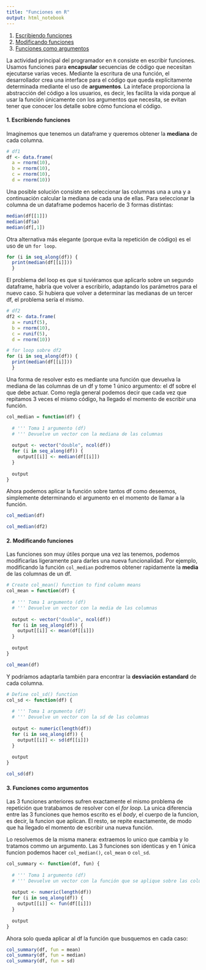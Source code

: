```yaml
---
title: "Funciones en R"
output: html_notebook
---
```


  1. [Escribiendo funciones](#escribiendo-funciones)
  2. [Modificando funciones](#modificando-funciones)
  3. [Funciones como argumentos](#funciones-como-argumentos)

La actividad principal del programador en `R` consiste en escribir funciones. Usamos funciones para **encapsular** secuencias de código que necesitan ejecutarse varias veces. Mediante la escritura de una función, el desarrollador crea una interface para el código que queda explícitamente determinada mediante el uso de **argumentos**. La inteface proporciona la abstracción del código a los usuarios, es decir, les facilita la vida porque al usar la función únicamente con los argumentos que necesita, se evitan tener que conocer los detalle sobre cómo funciona el código. 
  
  
#### 1. Escribiendo funciones
Imaginemos que tenemos un dataframe y queremos obtener la **mediana** de cada columna.

```r
# df1
df <- data.frame(
  a = rnorm(10), 
  b = rnorm(10),
  c = rnorm(10),
  d = rnorm(10))
```

Una posible solución consiste en seleccionar las columnas una a una y a continuación calcular la mediana de cada una de ellas. Para seleccionar la columna de un dataframe podemos hacerlo de 3 formas distintas: 
```r
median(df[[1]])
median(df$a)
median(df[,1])
```

Otra alternativa más elegante (porque evita la repetición de código) es el uso de un `for loop`. 
```r
for (i in seq_along(df)) {
  print(median(df[[i]]))
  }
```

El problema del loop es que si tuviéramos que aplicarlo sobre un segundo dataframe, habría que volver a escribirlo, adaptando los parámetros para el nuevo caso. Si hubiera que volver a determinar las medianas de un tercer df, el problema sería el mismo. 

```r
# df2
df2 <- data.frame(
  a = runif(5), 
  b = rnorm(10),
  c = runif(5),
  d = rnorm(10))

# for loop sobre df2
for (i in seq_along(df)) {
  print(median(df[[i]]))
  }

```
Una forma de resolver esto es mediante una función que devuelva la mediana de las columnas de un df y tome 1 único argumento: el df sobre el que debe actuar. Como regla general podemos decir que cada vez que repitamos 3 veces el mismo código, ha llegado el momento de escribir una función.  

```r
col_median = function(df) {
  
  # ''' Toma 1 argumento (df)
  # ''' Devuelve un vector con la mediana de las columnas 
  
  output <- vector("double", ncol(df))  
  for (i in seq_along(df)) {            
    output[[i]] <- median(df[[i]])      
  }
  
  output
}
```

Ahora podemos aplicar la función sobre tantos df como deseemos, simplemente determinando el argumento en el momento de llamar a la función. 
```r
col_median(df)
```

```r
col_median(df2)
```


#### 2. Modificando funciones

Las funciones son muy útiles porque una vez las tenemos, podemos modificarlas ligeramente para darles una nueva funcionalidad. Por ejemplo, modificando la función `col_median` podremos obtener rapidamente la **media** de las columnas de un df. 

```r
# Create col_mean() function to find column means
col_mean = function(df) {
  
  # ''' Toma 1 argumento (df)
  # ''' Devuelve un vector con la media de las columnas 
  
  output <- vector("double", ncol(df))  
  for (i in seq_along(df)) {            
    output[[i]] <- mean(df[[i]])      
  }
  
  output
}
```

```r
col_mean(df)
```

Y podríamos adaptarla también para encontrar la **desviación estandard** de cada columna. 
```r
# Define col_sd() function
col_sd <- function(df) {
  
  # ''' Toma 1 argumento (df)
  # ''' Devuelve un vector con la sd de las columnas 
  
  output <- numeric(length(df))
  for (i in seq_along(df)) {
    output[[i]] <- sd(df[[i]])
  }
  
  output
}

col_sd(df)
```

#### 3. Funciones como argumentos
Las 3 funciones anteriores sufren exactamente el mismo problema de repetición
que tratabamos de resolver con el *for loop*. La unica diferencia entre las 3 funciones que hemos escrito es el *body*, el cuerpo de la funcion, es decir, la funcion que aplican. El resto, se repite exactamente, de modo que ha llegado el momento de escribir una nueva función. 
  


Lo resolvemos de la misma manera: extraemos lo unico que cambia y lo tratamos commo un argumento. Las 3 funciones son identicas y en 1 única funcion podemos hacer `col_median()`, `col_mean` o `col_sd`. 

```r
col_summary <- function(df, fun) {
  
  # ''' Toma 1 argumento (df)
  # ''' Devuelve un vector con la función que se aplique sobre las columnas 
  
  output <- numeric(length(df))
  for (i in seq_along(df)) {
    output[[i]] <- fun(df[[i]])
  }
  
  output
}
```

Ahora solo queda aplicar al df la función que busquemos en cada caso: 
```r
col_summary(df, fun = mean)
col_summary(df, fun = median)
col_summary(df, fun = sd)
```

